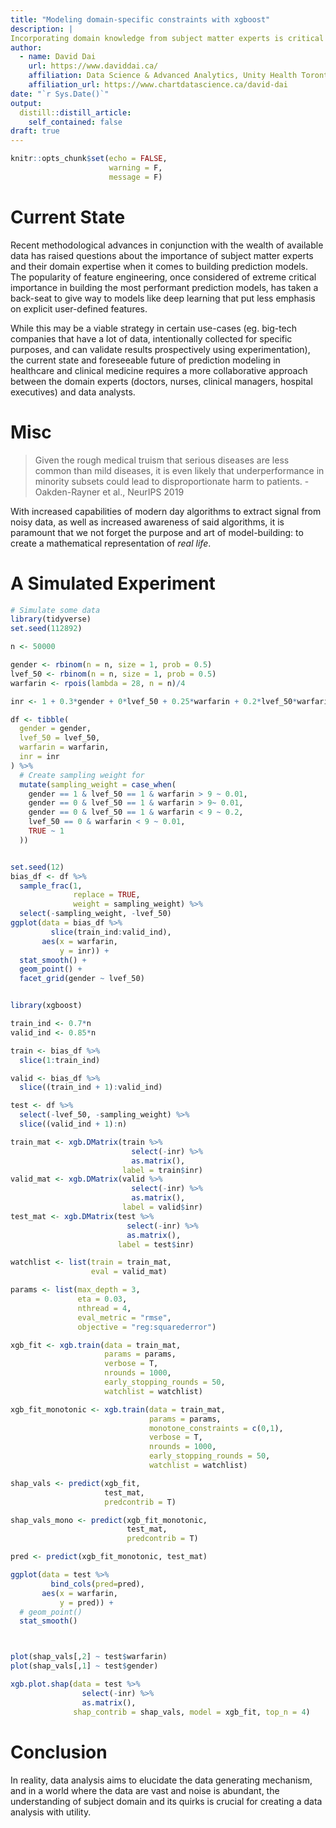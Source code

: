 ```yaml
---
title: "Modeling domain-specific constraints with xgboost"
description: |
Incorporating domain knowledge from subject matter experts is critical for building useful models. As statistician George Box said, *"All models are wrong, but some are useful."* How useful our models are depend critically on how well we apply domain knowledge to extract the signal from the noise.
author:
  - name: David Dai
    url: https://www.daviddai.ca/
    affiliation: Data Science & Advanced Analytics, Unity Health Toronto
    affiliation_url: https://www.chartdatascience.ca/david-dai
date: "`r Sys.Date()`"
output:
  distill::distill_article:
    self_contained: false
draft: true
---
```


```r
knitr::opts_chunk$set(echo = FALSE,
                      warning = F,
                      message = F)
```

# Current State

Recent methodological advances in conjunction with the wealth of available data has raised questions about the importance of subject matter experts and their domain expertise when it comes to building prediction models. The popularity of feature engineering, once considered of extreme critical importance in building the most performant prediction models, has taken a back-seat to give way to models like deep learning that put less emphasis on explicit user-defined features.

While this may be a viable strategy in certain use-cases (eg. big-tech companies that have a lot of data, intentionally collected for specific purposes, and can validate results prospectively using experimentation), the current state and foreseeable future of prediction modeling in healthcare and clinical medicine requires a more collaborative approach between the domain experts (doctors, nurses, clinical managers, hospital executives) and data analysts.

# 




# Misc

<blockquote>Given the rough
medical truism that serious diseases are less common than mild diseases, it is even likely that
underperformance in minority subsets could lead to disproportionate harm to patients. - Oakden-Rayner et al., NeurIPS 2019</blockquote>

With increased capabilities of modern day algorithms to extract signal from noisy data, as well as increased awareness of said algorithms, it is paramount that we not forget the purpose and art of model-building: to create a mathematical representation of *real life*. 


# A Simulated Experiment


```r
# Simulate some data
library(tidyverse)
set.seed(112892)

n <- 50000

gender <- rbinom(n = n, size = 1, prob = 0.5)
lvef_50 <- rbinom(n = n, size = 1, prob = 0.5)
warfarin <- rpois(lambda = 28, n = n)/4

inr <- 1 + 0.3*gender + 0*lvef_50 + 0.25*warfarin + 0.2*lvef_50*warfarin + 0.5*gender*lvef_50*warfarin + rnorm(mean = 0.25, n)

df <- tibble(
  gender = gender,
  lvef_50 = lvef_50,
  warfarin = warfarin,
  inr = inr
) %>% 
  # Create sampling weight for 
  mutate(sampling_weight = case_when(
    gender == 1 & lvef_50 == 1 & warfarin > 9 ~ 0.01,
    gender == 0 & lvef_50 == 1 & warfarin > 9~ 0.01,
    gender == 0 & lvef_50 == 1 & warfarin < 9 ~ 0.2,
    lvef_50 == 0 & warfarin < 9 ~ 0.01,
    TRUE ~ 1
  ))


set.seed(12)
bias_df <- df %>% 
  sample_frac(1,
              replace = TRUE,
              weight = sampling_weight) %>% 
  select(-sampling_weight, -lvef_50)
ggplot(data = bias_df %>% 
         slice(train_ind:valid_ind),
       aes(x = warfarin,
           y = inr)) + 
  stat_smooth() +
  geom_point() +
  facet_grid(gender ~ lvef_50)



```

```r
library(xgboost)

train_ind <- 0.7*n
valid_ind <- 0.85*n

train <- bias_df %>% 
  slice(1:train_ind)

valid <- bias_df %>%
  slice((train_ind + 1):valid_ind)

test <- df %>% 
  select(-lvef_50, -sampling_weight) %>% 
  slice((valid_ind + 1):n)

train_mat <- xgb.DMatrix(train %>% 
                           select(-inr) %>% 
                           as.matrix(), 
                         label = train$inr)
valid_mat <- xgb.DMatrix(valid %>% 
                           select(-inr) %>% 
                           as.matrix(), 
                         label = valid$inr)
test_mat <- xgb.DMatrix(test %>% 
                          select(-inr) %>% 
                          as.matrix(), 
                        label = test$inr)

watchlist <- list(train = train_mat,
                  eval = valid_mat)

params <- list(max_depth = 3,
               eta = 0.03, 
               nthread = 4,
               eval_metric = "rmse",
               objective = "reg:squarederror")

xgb_fit <- xgb.train(data = train_mat,
                     params = params,
                     verbose = T,
                     nrounds = 1000,
                     early_stopping_rounds = 50,
                     watchlist = watchlist)

xgb_fit_monotonic <- xgb.train(data = train_mat,
                               params = params,
                               monotone_constraints = c(0,1),
                               verbose = T,
                               nrounds = 1000,
                               early_stopping_rounds = 50,
                               watchlist = watchlist)

shap_vals <- predict(xgb_fit, 
                     test_mat,
                     predcontrib = T) 

shap_vals_mono <- predict(xgb_fit_monotonic, 
                          test_mat,
                          predcontrib = T) 

```

```r
pred <- predict(xgb_fit_monotonic, test_mat)

ggplot(data = test %>%
         bind_cols(pred=pred),
       aes(x = warfarin,
           y = pred)) +
  # geom_point()
  stat_smooth()



plot(shap_vals[,2] ~ test$warfarin)
plot(shap_vals[,1] ~ test$gender)

xgb.plot.shap(data = test %>% 
                select(-inr) %>% 
                as.matrix(),
              shap_contrib = shap_vals, model = xgb_fit, top_n = 4)
```


# Conclusion


In reality, data analysis aims to elucidate the data generating mechanism, and in a world where the data are vast and noise is abundant, the understanding of subject domain and its quirks is crucial for creating a data analysis with utility. 